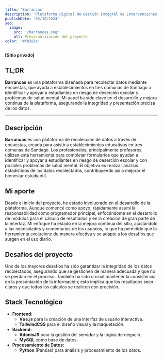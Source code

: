 ```yaml
---
title: 'Barrancas'
description: 'Plataforma Digital de Gestión Integral de Intervenciones Psicosociales en Salud Mental Escolar.'
publishDate: '05/10/2024'
seo:
  image:
    src: '/barrancas.png'
    alt: Previsualización del proyecto
color: '#f8283a'
---
```


**[Sitio privado]**

## **TL;DR**

**Barrancas** es una plataforma diseñada para recolectar datos mediante encuestas, que ayuda a establecimientos en tres comunas de Santiago a identificar y apoyar a estudiantes en riesgo de deserción escolar y problemas de salud mental. Mi papel ha sido clave en el desarrollo y mejora continua de la plataforma, asegurando la integridad y presentación precisa de los datos.

---

## **Descripción**

**Barrancas** es una plataforma de recolección de datos a través de encuestas, creada para asistir a establecimientos educativos en tres comunas de Santiago. Los profesionales, principalmente profesores, utilizan esta herramienta para completar formularios que ayudan a identificar y apoyar a estudiantes en riesgo de deserción escolar y con posibles problemas de salud mental. El objetivo es realizar análisis estadísticos de los datos recolectados, contribuyendo así a mejorar el bienestar estudiantil.

## **Mi aporte**

Desde el inicio del proyecto, he estado involucrado en el desarrollo de la plataforma. Aunque comencé como apoyo, rápidamente asumí la responsabilidad como programador principal, enfocándome en el desarrollo de módulos para el cálculo de resultados y en la creación de gran parte de la interfaz. Mi enfoque ha estado en la mejora continua del sitio, ajustándolo a las necesidades y comentarios de los usuarios, lo que ha permitido que la herramienta evolucione de manera efectiva y se adapte a los desafíos que surgen en el uso diario.

## **Desafíos del proyecto**

Uno de los mayores desafíos ha sido garantizar la integridad de los datos recolectados, asegurando que se gestionen de manera adecuada y que no se pierdan en el proceso. También ha sido crucial mantener la consistencia en la presentación de la información; esto implica que los resultados sean claros y que todos los cálculos se realicen con precisión.

## **Stack Tecnológico**

- **Frontend:**
  - **Vue.js** para la creación de una interfaz de usuario interactiva.
  - **TailwindCSS** para el diseño visual y la maquetación.
- **Backend:**
  - **AdonisJS** para la gestión del servidor y la lógica de negocio.
  - **MySQL** como base de datos.
- **Procesamiento de Datos:**
  - **Python** (Pandas) para análisis y procesamiento de los datos.
